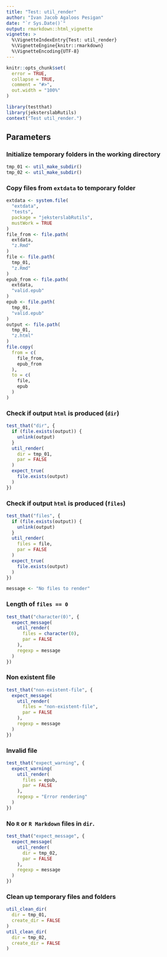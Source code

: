 ```yaml
---
title: "Test: util_render"
author: "Ivan Jacob Agaloos Pesigan"
date: "`r Sys.Date()`"
output: rmarkdown::html_vignette
vignette: >
  %\VignetteIndexEntry{Test: util_render}
  %\VignetteEngine{knitr::rmarkdown}
  %\VignetteEncoding{UTF-8}
---
```



```r
knitr::opts_chunk$set(
  error = TRUE,
  collapse = TRUE,
  comment = "#>",
  out.width = "100%"
)
```



```r
library(testthat)
library(jeksterslabRutils)
context("Test util_render.")
```


## Parameters

### Initialize temporary folders in the working directory


```r
tmp_01 <- util_make_subdir()
tmp_02 <- util_make_subdir()
```


### Copy files from `extdata` to temporary folder


```r
extdata <- system.file(
  "extdata",
  "tests",
  package = "jeksterslabRutils",
  mustWork = TRUE
)
file_from <- file.path(
  extdata,
  "z.Rmd"
)
file <- file.path(
  tmp_01,
  "z.Rmd"
)
epub_from <- file.path(
  extdata,
  "valid.epub"
)
epub <- file.path(
  tmp_01,
  "valid.epub"
)
output <- file.path(
  tmp_01,
  "z.html"
)
file.copy(
  from = c(
    file_from,
    epub_from
  ),
  to = c(
    file,
    epub
  )
)
```


### Check if output `html` is produced (`dir`)


```r
test_that("dir", {
  if (file.exists(output)) {
    unlink(output)
  }
  util_render(
    dir = tmp_01,
    par = FALSE
  )
  expect_true(
    file.exists(output)
  )
})
```


### Check if output `html` is produced (`files`)


```r
test_that("files", {
  if (file.exists(output)) {
    unlink(output)
  }
  util_render(
    files = file,
    par = FALSE
  )
  expect_true(
    file.exists(output)
  )
})
```



```r
message <- "No files to render"
```


### Length of `files == 0`


```r
test_that("character(0)", {
  expect_message(
    util_render(
      files = character(0),
      par = FALSE
    ),
    regexp = message
  )
})
```


### Non existent file


```r
test_that("non-existent-file", {
  expect_message(
    util_render(
      files = "non-existent-file",
      par = FALSE
    ),
    regexp = message
  )
})
```


### Invalid file


```r
test_that("expect_warning", {
  expect_warning(
    util_render(
      files = epub,
      par = FALSE
    ),
    regexp = "Error rendering"
  )
})
```


### No `R` or `R Markdown` files in `dir`.


```r
test_that("expect_message", {
  expect_message(
    util_render(
      dir = tmp_02,
      par = FALSE
    ),
    regexp = message
  )
})
```


### Clean up temporary files and folders


```r
util_clean_dir(
  dir = tmp_01,
  create_dir = FALSE
)
util_clean_dir(
  dir = tmp_02,
  create_dir = FALSE
)
```

